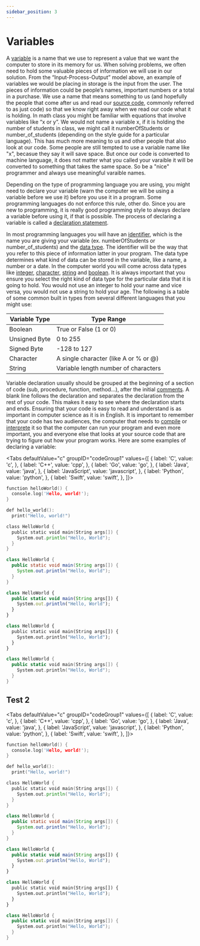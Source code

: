 ```yaml
---
sidebar_position: 3
---
```



# Variables

A <a href='https://en.wikipedia.org/wiki/Variable_(computer_science)'>variable</a> is a name that we use to represent a value that we want the computer to store in its memory for us. When solving problems, we often need to hold some valuable pieces of information we will use in our solution. From the “Input-Process-Output” model above, an example of variables we would be placing in storage is the input from the user. The pieces of information could be people’s names, important numbers or a total in a purchase. We use a name that means something to us (and hopefully the people that come after us and read our <a href='https://en.wikipedia.org/wiki/Source_code'>source code</a>, commonly referred to as just code) so that we know right away when we read our code what it is holding. In math class you might be familiar with equations that involve variables like “x or y”. We would not name a variable x, if it is holding the number of students in class, we might call it numberOfStudents or number_of_students (depending on the style guide for a particular language). This has much more meaning to us and other people that also look at our code. Some people are still tempted to use a variable name like "x", becasue they say it will save space. But once our code is converted to machine language, it does not matter what you called your varaible it will be converted to something that takes the same space. So be a "nice" programmer and always use meaningful varaible names.

Depending on the type of programming language you are using, you might need to declare your variable (warn the computer we will be using a variable before we use it) before you use it in a program. Some programming languages do not enforce this rule, other do. Since you are new to programming, it is really good programming style to always declare a variable before using it, if that is possible. The process of declaring a variable is called a <a href='https://en.wikipedia.org/wiki/Declaration'>declaration statement</a>.

In most programming languages you will have an <a href='https://en.wikipedia.org/wiki/Identifier'>identifier</a>, which is the name you are giving your variable (ex. numberOfStudents or number_of_students) and the <a href='https://en.wikipedia.org/wiki/Data_type'>data type</a>. The identifier will be the way that you refer to this piece of information latter in your program. The data type determines what kind of data can be stored in the variable, like a name, a number or a date. In the computer world you will come across data types like <a href='https://en.wikipedia.org/wiki/Integer'>integer</a>, <a href='https://en.wikipedia.org/wiki/'>character</a>, <a href='https://en.wikipedia.org/wiki/'>string</a> and <a href='https://en.wikipedia.org/wiki/Boolean_data_type'>boolean</a>. It is always important that you ensure you select the right kind of data type for the particular data that it is going to hold. You would not use an integer to hold your name and vice versa, you would not use a string to hold your age. The following is a table of some common built in types from several different languages that you might use:

| Variable Type | Type Range                            |
| ------------- | ------------------------------------- |
| Boolean       | True or False (1 or 0)                |
| Unsigned Byte | 0 to 255                              |
| Signed Byte   | -128 to 127                           |
| Character     | A single character (like A or % or @) |
| String        | Variable length number of characters  |

Variable declaration usually should be grouped at the beginning of a section of code (sub, procedure, function, method...), after the initial <a href='https://en.wikipedia.org/wiki/Comment_%28computer_programming%29'>comments</a>. A blank line follows the declaration and separates the declaration from the rest of your code. This makes it easy to see where the declaration starts and ends. Ensuring that your code is easy to read and understand is as important in computer science as it is in English. It is important to remember that your code has two audiences, the computer that needs to <a href='https://en.wikipedia.org/wiki/Compiler'>compile</a> or <a href='https://en.wikipedia.org/wiki/Interpreter_(computing)'>interprete</a> it so that the computer can run your program and even more important, you and everyone else that looks at your source code that are trying to figure out how your program works. Here are some examples of declaring a variable:

<Tabs
  defaultValue="c"
  groupID="codeGroup1"
  values={[
    { label: 'C', value: 'c', },
    { label: 'C++', value: 'cpp', },
    { label: 'Go', value: 'go', },
    { label: 'Java', value: 'java', },
    { label: 'JavaScript', value: 'javascript', },
    { label: 'Python', value: 'python', },
    { label: 'Swift', value: 'swift', },
    ]}>
<TabItem value="c">

```c showLineNumbers
function helloWorld() {
  console.log('Hello, world!');
}
```

</TabItem>
<TabItem value="cpp">

```c++ showLineNumbers
def hello_world():
  print("Hello, world!")
```

</TabItem>
<TabItem value="go">

```go showLineNumbers
class HelloWorld {
  public static void main(String args[]) {
    System.out.println("Hello, World");
  }
}
```

</TabItem>
<TabItem value="java">

```java showLineNumbers
class HelloWorld {
  public static void main(String args[]) {
    System.out.println("Hello, World");
  }
}
```

</TabItem>
<TabItem value="javascript">

```javascript showLineNumbers
class HelloWorld {
  public static void main(String args[]) {
    System.out.println("Hello, World");
  }
}
```

</TabItem>
<TabItem value="python">

```python showLineNumbers
class HelloWorld {
  public static void main(String args[]) {
    System.out.println("Hello, World");
  }
}
```

</TabItem>
<TabItem value="swift">

```swift showLineNumbers
class HelloWorld {
  public static void main(String args[]) {
    System.out.println("Hello, World");
  }
}
```

</TabItem>
</Tabs>

## Test 2

<Tabs
  defaultValue="c"
  groupID="codeGroup1"
  values={[
    { label: 'C', value: 'c', },
    { label: 'C++', value: 'cpp', },
    { label: 'Go', value: 'go', },
    { label: 'Java', value: 'java', },
    { label: 'JavaScript', value: 'javascript', },
    { label: 'Python', value: 'python', },
    { label: 'Swift', value: 'swift', },
    ]}>
<TabItem value="c">

```c showLineNumbers
function helloWorld() {
  console.log('Hello, world!');
}
```

</TabItem>
<TabItem value="cpp">

```c++ showLineNumbers
def hello_world():
  print("Hello, world!")
```

</TabItem>
<TabItem value="go">

```go showLineNumbers
class HelloWorld {
  public static void main(String args[]) {
    System.out.println("Hello, World");
  }
}
```

</TabItem>
<TabItem value="java">

```java showLineNumbers
class HelloWorld {
  public static void main(String args[]) {
    System.out.println("Hello, World");
  }
}
```

</TabItem>
<TabItem value="javascript">

```javascript showLineNumbers
class HelloWorld {
  public static void main(String args[]) {
    System.out.println("Hello, World");
  }
}
```

</TabItem>
<TabItem value="python">

```python showLineNumbers
class HelloWorld {
  public static void main(String args[]) {
    System.out.println("Hello, World");
  }
}
```

</TabItem>
<TabItem value="swift">

```swift showLineNumbers
class HelloWorld {
  public static void main(String args[]) {
    System.out.println("Hello, World");
  }
}
```

</TabItem>
</Tabs>